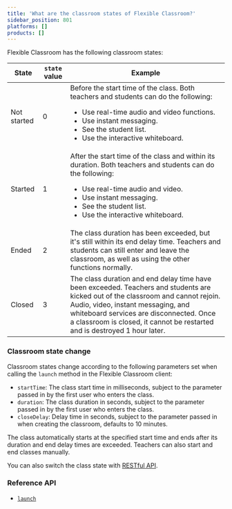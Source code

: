 ```yaml
---
title: 'What are the classroom states of Flexible Classroom?'
sidebar_position: 801
platforms: []
products: []
---
```



Flexible Classroom has the following classroom states:

| State       | `state` value | Example                                                                                                                                                                                                                                                 |
|-------------|---------------|---------------------------------------------------------------------------------------------------------------------------------------------------------------------------------------------------------------------------------------------------------|
| Not started | 0             | Before the start time of the class. Both teachers and students can do the following: <ul><li>Use real-time audio and video functions.</li><li>Use instant messaging.</li><li>See the student list.</li><li>Use the interactive whiteboard.</li></ul> |
| Started     | 1             | After the start time of the class and within its duration. Both teachers and students can do the following: <ul><li>Use real-time audio and video.</li><li>Use instant messaging.</li><li>See the student list. </li><li>Use the interactive whiteboard.</li></ul>|
| Ended       | 2             | The class duration has been exceeded, but it's still within its end delay time. Teachers and students can still enter and leave the classroom, as well as using the other functions normally.                                                                |
| Closed      | 3             | The class duration and end delay time have been exceeded. Teachers and students are kicked out of the classroom and cannot rejoin. Audio, video, instant messaging, and whiteboard services are disconnected. Once a classroom is closed, it cannot be restarted and is destroyed 1 hour later. |

### Classroom state change

Classroom states change according to the following parameters set when calling the `launch` method in the Flexible Classroom client:

- `startTime`: The class start time in milliseconds, subject to the parameter passed in by the first user who enters the class.
- `duration`: The class duration in seconds, subject to the parameter passed in by the first user who enters the class.
- `closeDelay`: Delay time in seconds, subject to the parameter passed in when creating the classroom, defaults to 10 minutes.

The class automatically starts at the specified start time and ends after its duration and end delay times are exceeded. Teachers can also start and end classes manually.

You can also switch the class state with [RESTful API](https://docs.agora.io/en/flexible-classroom/reference/classroom-api?platform=android#set-the-classroom-state).

### Reference API

- [`launch`](https://docs.agora.io/en/flexible-classroom/reference/classroom-sdk#launch)